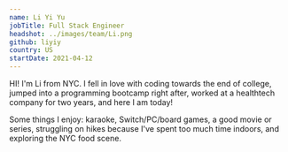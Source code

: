 ```yaml
---
name: Li Yi Yu
jobTitle: Full Stack Engineer
headshot: ../images/team/Li.png
github: liyiy
country: US
startDate: 2021-04-12
---
```


HI! I'm Li from NYC. I fell in love with coding towards the end of college, jumped into a programming bootcamp right after, worked at a healthtech company for two years, and here I am today!

Some things I enjoy: karaoke, Switch/PC/board games, a good movie or series, struggling on hikes because I've spent too much time indoors, and exploring the NYC food scene.
